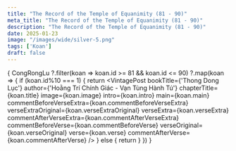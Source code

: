 ```yaml
---
title: "The Record of the Temple of Equanimity (81 - 90)"
meta_title: "The Record of the Temple of Equanimity (81 - 90)"
description: "The Record of the Temple of Equanimity (81 - 90)"
date: 2025-01-23
image: "/images/wide/silver-5.png"
tags: ['Koan']
draft: false
---
```



<div class="container en-koans">

  {
    CongRongLu
     ?.filter(koan => koan.id >= 81 && koan.id <= 90)
     ?.map(koan => {
        if (koan.id%10 === 1) {
          return <VintagePost bookTitle={'Thong Dong Lục'} author={'Hoằng Trí Chính Giác - Vạn Tùng Hành Tú'}
                       chapterTitle={koan.title} image={koan.image}
                       intro={koan.intro} main={koan.main}
                              commentBeforeVerseExtra={koan.commentBeforeVerseExtra}
                              verseExtraOriginal={koan.verseExtraOriginal}
                              verseExtra={koan.verseExtra}
                              commentAfterVerseExtra={koan.commentAfterVerseExtra}
                              commentBeforeVerse={koan.commentBeforeVerse}
                              verseOriginal={koan.verseOriginal}
                              verse={koan.verse}
                              commentAfterVerse={koan.commentAfterVerse}
          />
        } else {
          return <VintagePost chapterTitle={koan.title} image={koan.image}
                              intro={koan.intro} main={koan.main}
                              commentBeforeVerseExtra={koan.commentBeforeVerseExtra}
                              verseExtraOriginal={koan.verseExtraOriginal}
                              verseExtra={koan.verseExtra}
                              commentAfterVerseExtra={koan.commentAfterVerseExtra}
                              commentBeforeVerse={koan.commentBeforeVerse}
                              verseOriginal={koan.verseOriginal}
                              verse={koan.verse}
                              commentAfterVerse={koan.commentAfterVerse}
          />
        }
      })
  }

</div>
